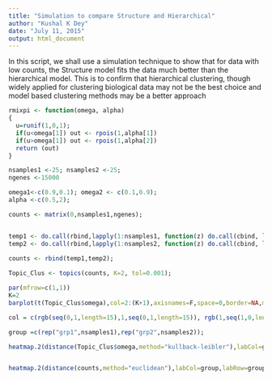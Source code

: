 ```yaml
---
title: "Simulation to compare Structure and Hierarchical"
author: "Kushal K Dey"
date: "July 11, 2015"
output: html_document
---
```



In this script, we shall use a simulation technique to show that for data with low counts, the Structure model fits the data much better than the hierarchical model. This is to confirm that hierarchical clustering, though widely applied for clustering biological data may not be the best choice and model based clustering methods may be a better approach

```r

rmixpi <- function(omega, alpha)
{
  u=runif(1,0,1);
  if(u<omega[1]) out <- rpois(1,alpha[1])
  if(u>omega[1]) out <- rpois(1,alpha[2])
  return (out)
}

nsamples1 <-25; nsamples2 <-25;
ngenes <-15000

omega1<-c(0.9,0.1); omega2 <- c(0.1,0.9);
alpha <-c(0.5,2);

counts <- matrix(0,nsamples1,ngenes);


temp1 <- do.call(rbind,lapply(1:nsamples1, function(z) do.call(cbind, lapply(1:ngenes, function(y) rmixpi(omega1,alpha)))));
temp2 <- do.call(rbind,lapply(1:nsamples2, function(z) do.call(cbind, lapply(1:ngenes, function(y) rmixpi(omega2,alpha)))));
  
counts <- rbind(temp1,temp2);

Topic_Clus <- topics(counts, K=2, tol=0.001);

par(mfrow=c(1,1))
K=2
barplot(t(Topic_Clus$omega),col=2:(K+1),axisnames=F,space=0,border=NA,main=paste("No. of clusters=",K),las=1,ylim=c(0,1),cex.axis=1.5,cex.main=1.4)

col = c(rgb(seq(0,1,length=15),1,seq(0,1,length=15)), rgb(1,seq(1,0,length=15),seq(1,0,length=15)));

group =c(rep("grp1",nsamples1),rep("grp2",nsamples2));

heatmap.2(distance(Topic_Clus$omega,method="kullback-leibler"),labCol=group,labRow=group,scale="none", trace="none", distfun=function(x) dist(x,method="euclidean"), col=col);


heatmap.2(distance(counts,method="euclidean"),labCol=group,labRow=group,scale="none", trace="none", distfun=function(x) dist(x,method="euclidean"), col=col);






```

